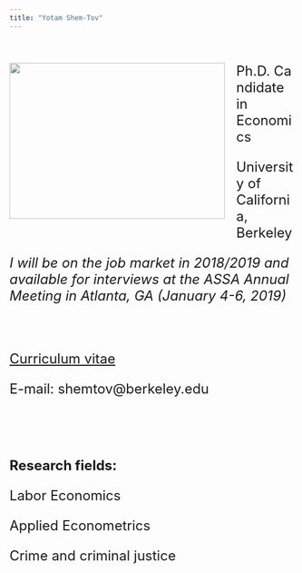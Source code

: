 ```yaml
---
title: "Yotam Shem-Tov"
---
```


 <!-- # To install icons I use the oackage library("icon") that can be installed using: devtools::install_github("ropenscilabs/icon") -->


<!-- <br><br> -->

<!-- <br><br> -->

<div class="page__inner-wrap" markdown="1">
<header><h1 class="page__title" itemprop="headline"></h1></header><section class="page__content" itemprop="text"><p><img class="img-responsive" style="float: left; margin: 0px 20px 20px 0px;" src="files/yotam.jpg" width="380" height="275">
<font size="5"> 

<p>Ph.D. Candidate in Economics </p>
<p>University of California, Berkeley </p>

<!-- <br><br> -->

<p> *I will be on the job market in 2018/2019 and available for interviews at the ASSA Annual Meeting in Atlanta, GA (January 4-6, 2019)* </p>


<br><br>
<!-- You can download a recent version of my <a href="files/CV_Yotam_ShemTov.pdf" target="_blank">CV here</a>.</p></section> -->
<a href="files/CV_Yotam_ShemTov.pdf" target="_blank">Curriculum vitae</a></p></section>

E-mail: shemtov@berkeley.edu

<br><br>

**Research fields:**  
<p>Labor Economics</p><p> Applied Econometrics </p> <p> Crime and criminal justice </p>
<!-- Before coming to Berkeley I completed my B.A and M.A in Economics at Tel-Aviv University.  -->


<font size="4">
</div>

<br><br>
<br><br>
<!-- <br><br> -->

<!-- --- -->
<!-- ## Working papers -->
<!-- ### New Estimates of the Behavioral and Incapacitation Effects of Prison -->
<!-- #### with Evan K. Rose  (Job Market Paper) -->

<!-- U.S. courts provide constitutionally mandated legal services to indigent defendants via private court-appointed attorneys and public defenders' organizations. I investigate the relative efficacy of these two modes of indigent defense by comparing outcomes of co-defendants assigned either a public defender or a private court-appointed attorney within the same case. Using data from San Francisco and federal district courts, I argue and show empirically that in multiple defendant cases public defender assignment is as good as random. Estimates show that public defenders reduce the probability of any prison sentences by 22%, as well as the length of prison by 10%.   -->

<!-- --- -->
<!-- ## Working papers -->

<!-- aass -->

<!-- aassa -->

<!-- </body> -->



<!-- sdsdsd -->


<!-- <img style="float: right;" src="Screenshot from 2016-05-06 11:00:07.png"> -->



